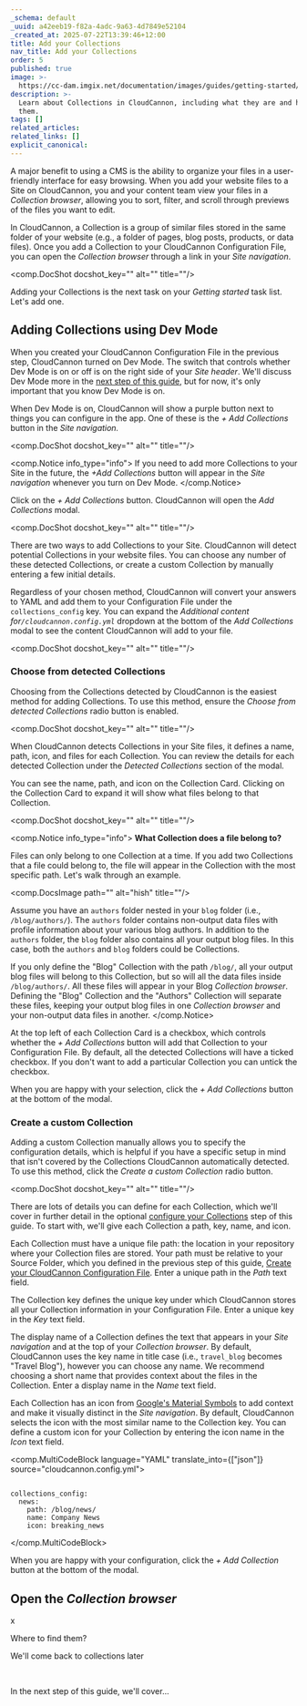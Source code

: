 ```yaml
---
_schema: default
_uuid: a42eeb19-f82a-4adc-9a63-4d7849e52104
_created_at: 2025-07-22T13:39:46+12:00
title: Add your Collections
nav_title: Add your Collections
order: 5
published: true
image: >-
  https://cc-dam.imgix.net/documentation/images/guides/getting-started/guide-thumbnails/CloudCannon-Getting-Started-Thumbnail-Universal.png
description: >-
  Learn about Collections in CloudCannon, including what they are and how to add
  them.
tags: []
related_articles:
related_links: []
explicit_canonical:
---
```

A major benefit to using a CMS is the ability to organize your files in a user-friendly interface for easy browsing. When you add your website files to a Site on CloudCannon, you and your content team view your files in a *Collection browser*, allowing you to sort, filter, and scroll through previews of the files you want to edit.

In CloudCannon, a Collection is a group of similar files stored in the same folder of your website (e.g., a folder of pages, blog posts, products, or data files). Once you add a Collection to your CloudCannon Configuration File, you can open the *Collection browser* through a link in your *Site navigation*.

<comp.DocShot docshot_key="" alt="" title=""/>

Adding your Collections is the next task on your *Getting started* task list. Let's add one.

## Adding Collections using Dev Mode

When you created your CloudCannon Configuration File in the previous step, CloudCannon turned on Dev Mode. The switch that controls whether Dev Mode is on or off is on the right side of your *Site header*. We'll discuss Dev Mode more in the [next step of this guide](/documentation/guides/getting-started/check-out-dev-mode/), but for now, it's only important that you know Dev Mode is on.

When Dev Mode is on, CloudCannon will show a purple button next to things you can configure in the app. One of these is the *\+ Add Collections* button in the *Site navigation.*

<comp.DocShot docshot_key="" alt="" title=""/>

<comp.Notice info_type="info">
  If you need to add more Collections to your Site in the future, the *\+Add Collections* button will appear in the *Site navigation* whenever you turn on Dev Mode.
</comp.Notice>

Click on the *\+ Add Collections* button. CloudCannon will open the *Add Collections* modal.

<comp.DocShot docshot_key="" alt="" title=""/>

There are two ways to add Collections to your Site. CloudCannon will detect potential Collections in your website files. You can choose any number of these detected Collections, or create a custom Collection by manually entering a few initial details.

Regardless of your chosen method, CloudCannon will convert your answers to YAML and add them to your Configuration File under the `collections_config` key. You can expand the *Additional content for`/cloudcannon.config.yml`* dropdown at the bottom of the *Add Collections* modal to see the content CloudCannon will add to your file.

<comp.DocShot docshot_key="" alt="" title=""/>

### Choose from detected Collections

Choosing from the Collections detected by CloudCannon is the easiest method for adding Collections. To use this method, ensure the *Choose from detected Collections* radio button is enabled.

<comp.DocShot docshot_key="" alt="" title=""/>

When CloudCannon detects Collections in your Site files, it defines a name, path, icon, and files for each Collection. You can review the details for each detected Collection under the *Detected Collections* section of the modal.

You can see the name, path, and icon on the Collection Card. Clicking on the Collection Card to expand it will show what files belong to that Collection.

<comp.DocShot docshot_key="" alt="" title=""/>

<comp.Notice info_type="info">
  **What Collection does a file belong to?**

  Files can only belong to one Collection at a time. If you add two Collections that a file could belong to, the file will appear in the Collection with the most specific path. Let's walk through an example.

  <comp.DocsImage path="" alt="hish" title=""/>

  Assume you have an `authors` folder nested in your `blog` folder (i.e., `/blog/authors/`). The `authors` folder contains non-output data files with profile information about your various blog authors. In addition to the `authors` folder, the `blog` folder also contains all your output blog files. In this case, both the `authors` and `blog` folders could be Collections.

  If you only define the "Blog" Collection with the path `/blog/`, all your output blog files will belong to this Collection, but so will all the data files inside `/blog/authors/`. All these files will appear in your Blog *Collection browser*. Defining the "Blog" Collection and the "Authors" Collection will separate these files, keeping your output blog files in one *Collection browser* and your non-output data files in another.
</comp.Notice>

At the top left of each Collection Card is a checkbox, which controls whether the *\+ Add Collections* button will add that Collection to your Configuration File. By default, all the detected Collections will have a ticked checkbox. If you don't want to add a particular Collection you can untick the checkbox.

When you are happy with your selection, click the *\+ Add Collections* button at the bottom of the modal.

### Create a custom Collection

Adding a custom Collection manually allows you to specify the configuration details, which is helpful if you have a specific setup in mind that isn't covered by the Collections CloudCannon automatically detected. To use this method, click the *Create a custom Collection* radio button.

<comp.DocShot docshot_key="" alt="" title=""/>

There are lots of details you can define for each Collection, which we'll cover in further detail in the optional [configure your Collections](/documentation/guides/getting-started/configure-your-collections/) step of this guide. To start with, we'll give each Collection a path, key, name, and icon.

Each Collection must have a unique file path: the location in your repository where your Collection files are stored. Your path must be relative to your Source Folder, which you defined in the previous step of this guide, [Create your CloudCannon Configuration File](/documentation/guides/getting-started/create-your-cloudcannon-configuration-file/). Enter a unique path in the *Path* text field.

The Collection key defines the unique key under which CloudCannon stores all your Collection information in your Configuration File. Enter a unique key in the *Key* text field.

The display name of a Collection defines the text that appears in your *Site navigation* and at the top of your *Collection browser*. By default, CloudCannon uses the key name in title case (i.e., `travel_blog` becomes "Travel Blog"), however you can choose any name. We recommend choosing a short name that provides context about the files in the Collection. Enter a display name in the *Name* text field.

Each Collection has an icon from [Google's Material Symbols](https://fonts.google.com/icons?icon.set=Material+Symbols&amp;icon.style=Rounded) to add context and make it visually distinct in the *Site navigation*. By default, CloudCannon selects the icon with the most similar name to the Collection key. You can define a custom icon for your Collection by entering the icon name in the *Icon* text field.

<comp.MultiCodeBlock language="YAML" translate_into={["json"]} source="cloudcannon.config.yml">
``````````

collections_config:
  news:
    path: /blog/news/
    name: Company News
    icon: breaking_news

``````````
</comp.MultiCodeBlock>

When you are happy with your configuration, click the *\+ Add Collection* button at the bottom of the modal.

## Open the *Collection browser*

x

Where to find them?

We'll come back to collections later

&nbsp;

In the next step of this guide, we'll cover...